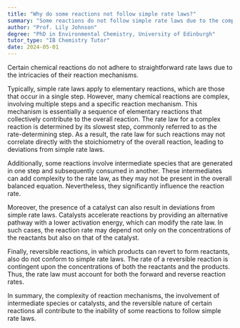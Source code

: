 ```yaml
---
title: "Why do some reactions not follow simple rate laws?"
summary: "Some reactions do not follow simple rate laws due to the complexity of their reaction mechanisms."
author: "Prof. Lily Johnson"
degree: "PhD in Environmental Chemistry, University of Edinburgh"
tutor_type: "IB Chemistry Tutor"
date: 2024-05-01
---
```


Certain chemical reactions do not adhere to straightforward rate laws due to the intricacies of their reaction mechanisms.

Typically, simple rate laws apply to elementary reactions, which are those that occur in a single step. However, many chemical reactions are complex, involving multiple steps and a specific reaction mechanism. This mechanism is essentially a sequence of elementary reactions that collectively contribute to the overall reaction. The rate law for a complex reaction is determined by its slowest step, commonly referred to as the rate-determining step. As a result, the rate law for such reactions may not correlate directly with the stoichiometry of the overall reaction, leading to deviations from simple rate laws.

Additionally, some reactions involve intermediate species that are generated in one step and subsequently consumed in another. These intermediates can add complexity to the rate law, as they may not be present in the overall balanced equation. Nevertheless, they significantly influence the reaction rate.

Moreover, the presence of a catalyst can also result in deviations from simple rate laws. Catalysts accelerate reactions by providing an alternative pathway with a lower activation energy, which can modify the rate law. In such cases, the reaction rate may depend not only on the concentrations of the reactants but also on that of the catalyst.

Finally, reversible reactions, in which products can revert to form reactants, also do not conform to simple rate laws. The rate of a reversible reaction is contingent upon the concentrations of both the reactants and the products. Thus, the rate law must account for both the forward and reverse reaction rates.

In summary, the complexity of reaction mechanisms, the involvement of intermediate species or catalysts, and the reversible nature of certain reactions all contribute to the inability of some reactions to follow simple rate laws.
    